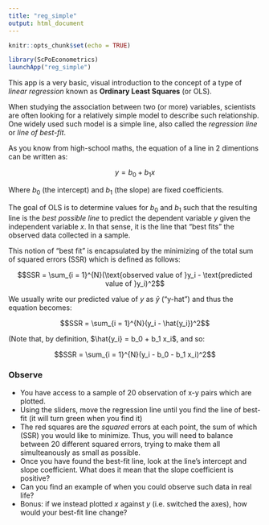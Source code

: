 ```yaml
---
title: "reg_simple"
output: html_document
---
```


```r
knitr::opts_chunk$set(echo = TRUE)
```

```r
library(ScPoEconometrics)
launchApp("reg_simple")
```

This app is a very basic, visual introduction to the concept of a type of *linear regression* known as **Ordinary Least Squares** (or OLS).

When studying the association between two (or more) variables, scientists are often looking for a relatively simple model to describe such relationship. One widely used such model is a simple line, also called the *regression line* or *line of best-fit*.

As you know from high-school maths, the equation of a line in 2 dimentions can be written as:

$$y = b_0 + b_1 x$$

Where $b_0$ (the intercept) and $b_1$ (the slope) are fixed coefficients.

The goal of OLS is to determine values for $b_0$ and $b_1$ such that the resulting line is the *best possible line* to predict the dependent variable $y$ given the independent variable $x$. In that sense, it is the line that "best fits" the observed data collected in a sample.

This notion of "best fit" is encapsulated by the minimizing of the total sum of squared errors (SSR) which is defined as follows:

$$SSR = \sum_{i = 1}^{N}(\text{observed value of }y_i - \text{predicted value of }y_i)^2$$

We usually write our predicted value of $y$ as $\hat{y}$ ("y-hat") and thus the equation becomes:

$$SSR = \sum_{i = 1}^{N}(y_i - \hat{y_i})^2$$


(Note that, by definition, $\hat{y_i} = b_0 + b_1 x_i$, and so:

$$SSR = \sum_{i = 1}^{N}(y_i - b_0 - b_1 x_i)^2$$




### Observe

+ You have access to a sample of 20 observation of x-y pairs which are plotted.
+ Using the sliders, move the regression line until you find the line of best-fit (it will turn green when you find it)
+ The red squares are the *squared* errors at each point, the sum of which (SSR) you would like to minimize. Thus, you will need to balance between 20 different squared errors, trying to make them all simulteanously as small as possible.
+ Once you have found the best-fit line, look at the line's intercept and slope coefficient. What does it mean that the slope coefficient is positive?
+ Can you find an example of when you could observe such data in real life?
+ Bonus: if we instead plotted $x$ against $y$ (i.e. switched the axes), how would your best-fit line change?

